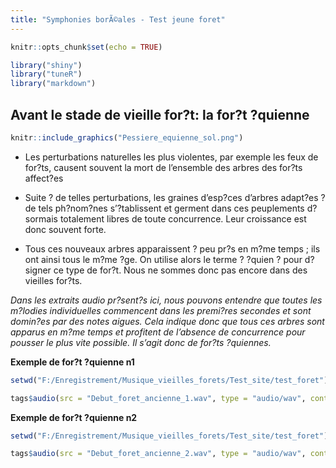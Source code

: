 ```yaml
---
title: "Symphonies borÃ©ales - Test jeune foret"
---
```


```r
knitr::opts_chunk$set(echo = TRUE)

library("shiny")
library("tuneR")
library("markdown")
```

## Avant le stade de vieille for?t: la for?t ?quienne

```r
knitr::include_graphics("Pessiere_equienne_sol.png")
```


* Les perturbations naturelles les plus violentes, par exemple les feux de for?ts, causent souvent la mort de l'ensemble des arbres des for?ts affect?es

* Suite ? de telles perturbations, les graines d'esp?ces d'arbres adapt?es ? de tels ph?nom?nes s'?tablissent et germent dans ces peuplements d?sormais totalement libres de toute concurrence. Leur croissance est donc souvent forte.

* Tous ces nouveaux arbres apparaissent ? peu pr?s en m?me temps ; ils ont ainsi tous le m?me ?ge. On utilise alors le terme ? ?quien ? pour d?signer ce type de for?t. Nous ne sommes donc pas encore dans des vieilles for?ts.


*Dans les extraits audio pr?sent?s ici, nous pouvons entendre que toutes les m?lodies individuelles commencent dans les premi?res secondes et sont domin?es par des notes aigues. Cela indique donc que tous ces arbres sont apparus en m?me temps et profitent de l'absence de concurrence pour pousser le plus vite possible. Il s'agit donc de for?ts ?quiennes.*

**Exemple de for?t ?quienne n1**

```r
setwd("F:/Enregistrement/Musique_vieilles_forets/Test_site/test_foret")

tags$audio(src = "Debut_foret_ancienne_1.wav", type = "audio/wav", controls = NA)
```


**Exemple de for?t ?quienne n2**

```r
setwd("F:/Enregistrement/Musique_vieilles_forets/Test_site/test_foret")

tags$audio(src = "Debut_foret_ancienne_2.wav", type = "audio/wav", controls = NA)
```

